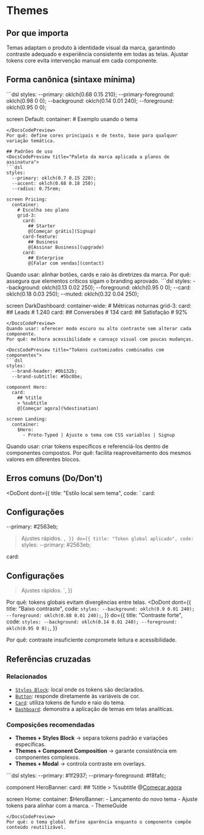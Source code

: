 # Themes
## Por que importa
Temas adaptam o produto à identidade visual da marca, garantindo contraste adequado e experiência consistente em todas as telas. Ajustar tokens core evita intervenção manual em cada componente.

## Forma canônica (sintaxe mínima)
<DocsCodePreview title="Tema customizado no bloco de estilos">
```dsl
styles:
  --primary: oklch(0.68 0.15 210);
  --primary-foreground: oklch(0.98 0 0);
  --background: oklch(0.14 0.01 240);
  --foreground: oklch(0.95 0 0);

screen Default:
  container:
    # Exemplo usando o tema
```
</DocsCodePreview>
Por quê: define cores principais e de texto, base para qualquer variação temática.

## Padrões de uso
<DocsCodePreview title="Paleta da marca aplicada a planos de assinatura">
```dsl
styles:
  --primary: oklch(0.7 0.15 220);
  --accent: oklch(0.68 0.18 250);
  --radius: 0.75rem;

screen Pricing:
  container:
    # Escolha seu plano
    grid-3:
      card:
        ## Starter
        @[Começar grátis](Signup)
      card-feature:
        ## Business
        @[Assinar Business](upgrade)
      card:
        ## Enterprise
        @[Falar com vendas](contact)
```
</DocsCodePreview>
Quando usar: alinhar botões, cards e raio às diretrizes da marca.
Por quê: assegura que elementos críticos sigam o branding aprovado.

<DocsCodePreview title="Tema escuro com contraste garantido">
```dsl
styles:
  --background: oklch(0.13 0.02 250);
  --foreground: oklch(0.95 0 0);
  --card: oklch(0.18 0.03 250);
  --muted: oklch(0.32 0.04 250);

screen DarkDashboard:
  container-wide:
    # Métricas noturnas
    grid-3:
      card:
        ## Leads
        # 1.240
      card:
        ## Conversões
        # 134
      card:
        ## Satisfação
        # 92%
```
</DocsCodePreview>
Quando usar: oferecer modo escuro ou alto contraste sem alterar cada componente.
Por quê: melhora acessibilidade e cansaço visual com poucas mudanças.

<DocsCodePreview title="Tokens customizados combinados com componentes">
```dsl
styles:
  --brand-header: #0b132b;
  --brand-subtitle: #5bc0be;

component Hero:
  card:
    ## %title
    > %subtitle
    @[Começar agora](%destination)

screen Landing:
  container:
    $Hero:
      - Proto-Typed | Ajuste o tema com CSS variables | Signup
```
</DocsCodePreview>
Quando usar: criar tokens específicos e referenciá-los dentro de componentes compostos.
Por quê: facilita reaproveitamento dos mesmos valores em diferentes blocos.

## Erros comuns (Do/Don’t)
<DoDont
  dont={{
    title: "Estilo local sem tema",
    code: `
card:
  ## Configurações
  --primary: #2563eb;
  > Ajustes rápidos.
    `,
  }}
  do={{
    title: "Token global aplicado",
    code: `
styles:
  --primary: #2563eb;

card:
  ## Configurações
  > Ajustes rápidos.
    `,
  }}
>
  Por quê: tokens globais evitam divergências entre telas.
</DoDont>
<DoDont
  dont={{
    title: "Baixo contraste",
    code: `
styles:
  --background: oklch(0.9 0.01 240);
  --foreground: oklch(0.88 0.01 240);
    `,
  }}
  do={{
    title: "Contraste forte",
    code: `
styles:
  --background: oklch(0.14 0.01 240);
  --foreground: oklch(0.95 0 0);
    `,
  }}
>
  Por quê: contraste insuficiente compromete leitura e acessibilidade.
</DoDont>

## Referências cruzadas

### Relacionados
- [`Styles Block`](./styles-block): local onde os tokens são declarados.
- [`Button`](./button): responde diretamente às variáveis de cor.
- [`Card`](./card): utiliza tokens de fundo e raio do tema.
- [`Dashboard`](./dashboard): demonstra a aplicação de temas em telas analíticas.

### Composições recomendadas
- **Themes + Styles Block** → separa tokens padrão e variações específicas.
- **Themes + Component Composition** → garante consistência em componentes complexos.
- **Themes + Modal** → controla contraste em overlays.

<DocsCodePreview title="Tema aplicado junto com componente composto">
```dsl
styles:
  --primary: #1f2937;
  --primary-foreground: #f8fafc;

component HeroBanner:
  card:
    ## %title
    > %subtitle
    @[Começar agora](%action)

screen Home:
  container:
    $HeroBanner:
      - Lançamento do novo tema
      - Ajuste tokens para alinhar com a marca.
      - ThemeGuide
```
</DocsCodePreview>
Por quê: o tema global define aparência enquanto o componente compõe conteúdo reutilizável.
